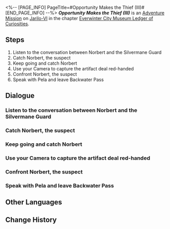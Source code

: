 <%-- [PAGE_INFO]
PageTitle=#Opportunity Makes the Thief (III)#
[END_PAGE_INFO] --%>
{{Stub|Dialogue.}}
{{Mission Infobox
|id            = 2011904
|title         = 
|image         = <!--Mission Opportunity Makes the Thief (III).png-->
|type          = Adventure
|event_name    = 
|chapter       = Everwinter City Museum Ledger of Curiosities
|requirements  = 
|summary       = <!--official mission summary from Fate's Atlas-->
|characters    = Attendant Posing as Silvermane Guard; Criminal Accomplice Posing as Silvermane Guard; Greedy Buyer; Norbert; Pela; Trailblazer
|startLocation = [[Jarilo-VI]] - [[<!--starting area-->]]
|world         = Jarilo-VI
|area          = <!--starting area-->
|prev          = 
|next          = 
|rewards       = Trailblaze EXP*250; Stellar Jade*40; Traveler's Guide*3; Refined Aether*3; Credit*30,000
}}
'''''Opportunity Makes the Thief (III)''''' is an [[Adventure Mission]] on [[Jarilo-VI]] in the chapter [[Everwinter City Museum Ledger of Curiosities]].

==Steps==
# Listen to the conversation between Norbert and the Silvermane Guard
# Catch Norbert, the suspect
# Keep going and catch Norbert
# Use your Camera to capture the artifact deal red-handed
# Confront Norbert, the suspect
# Speak with Pela and leave Backwater Pass

<!--
==Gameplay Notes==

--><!--
==Trial Character==

-->
==Dialogue==
{{Stub Dialogue}}
===Listen to the conversation between Norbert and the Silvermane Guard===
{{Mission Description|type=adventure|location=<!--to be added-->|The microfilm used to display projections was stolen. Without this film, the History Exhibit cannot open to the public.<br />You and Pela arrive at the desolate shopping street to chase down Norbert, the suspect.<br />You see your suspect as soon as you arrive. Go and listen to what they're saying.}}
{{Dialogue Start}}
:{{tx}}
{{Dialogue End}}

===Catch Norbert, the suspect===
{{Mission Description|type=adventure|location=<!--to be added-->|update|The microfilm used to display projections was stolen. Without this film, the History Exhibit cannot open to the public.<br />You and Pela arrive at the desolate shopping street to chase down Norbert, the suspect.<br />Norbert's words and actions have already revealed the indisputable fact that he is the artifact peddler. Keep going and take him into custody.}}
{{Dialogue Start}}
:{{tx}}
{{Dialogue End}}

===Keep going and catch Norbert===
{{Dialogue Start}}
:{{tx}}
{{Dialogue End}}

===Use your Camera to capture the artifact deal red-handed===
{{Mission Description|type=adventure|location=<!--to be added-->|update|The microfilm used to display projections was stolen. Without this film, the History Exhibit cannot open to the public.<br />You and Pela arrive at the desolate shopping street to chase down Norbert, the suspect.<br />Norbert and the buyer are standing right in front of you. Take out your Camera and capture the moment they strike the illegal deal.}}
{{Dialogue Start}}
:{{tx}}
{{Dialogue End}}

===Confront Norbert, the suspect===
{{Mission Description|type=adventure|location=<!--to be added-->|update|The microfilm used to display projections was stolen. Without this film, the History Exhibit cannot open to the public.<br />You and Pela arrive at the desolate shopping street to chase down Norbert, the suspect.<br />There is enough evidence now. Go up to the suspect and the buyer and confront them.}}
{{Dialogue Start}}
:{{tx}}
{{Dialogue End}}

===Speak with Pela and leave Backwater Pass===
{{Mission Description|type=adventure|location=<!--to be added-->|update|After a battle of wits and fists, you finally solve the museum's exhibit theft case.<br />The microfilm is back in your hands. Speak with Pela and return it to where it came from.}}
{{Dialogue Start}}
:{{tx}}
{{Dialogue End}}

==Other Languages==
{{Other Languages
|en   = Opportunity Makes the Thief (III)
|zhs  = 漫藏诲盗•其三
|zht  = 漫藏誨盜•其三
|ja   = 慢蔵誨盗・その3
|ko   = 견물생심•3
|es   = La oportunidad hace al ladrón III
|fr   = L'occasion fait le larron (III)
|ru   = Плохо не клади, вора в грех не вводи III
|th   = ของมีค่าล่อตาโจร 3
|vi   = Cơ Hội Tạo Nên Kẻ Trộm 3
|de   = Gelegenheit macht Diebe (Teil 3)
|id   = Kesempatan dalam Kesempitan (Bagian 3)
|pt   = A Ocasião Faz o Ladrão (III)
}}

==Change History==
{{Change History|1.1}}

